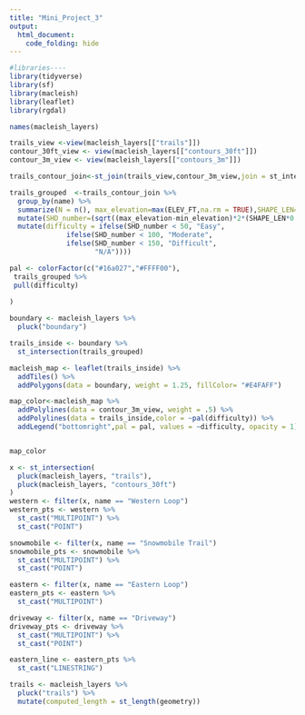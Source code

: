 ```yaml
---
title: "Mini_Project_3"
output: 
  html_document:
    code_folding: hide
---
```


```r
#libraries----
library(tidyverse)
library(sf)
library(macleish)
library(leaflet)
library(rgdal)

```

```r
names(macleish_layers)

trails_view <-view(macleish_layers[["trails"]])
contour_30ft_view <- view(macleish_layers[["contours_30ft"]])
contour_3m_view <- view(macleish_layers[["contours_3m"]])
```

```r
trails_contour_join<-st_join(trails_view,contour_3m_view,join = st_intersects,left=TRUE)
```

```r
trails_grouped  <-trails_contour_join %>%
  group_by(name) %>%
  summarize(N = n(), max_elevation=max(ELEV_FT,na.rm = TRUE),SHAPE_LEN=sum(SHAPE_LEN,na.rm = TRUE),min_elevation=min(ELEV_FT,na.rm = TRUE)) %>% 
  mutate(SHD_number=(sqrt((max_elevation-min_elevation)*2*(SHAPE_LEN*0.000189394))))%>% 
  mutate(difficulty = ifelse(SHD_number < 50, "Easy",
              ifelse(SHD_number < 100, "Moderate", 
              ifelse(SHD_number < 150, "Difficult",
                     "N/A"))))
```


```r
pal <- colorFactor(c("#16a027","#FFFF00"),
 trails_grouped %>%
 pull(difficulty) 
 
)
```


```r

boundary <- macleish_layers %>%
  pluck("boundary")

trails_inside <- boundary %>%
  st_intersection(trails_grouped)

macleish_map <- leaflet(trails_inside) %>%
  addTiles() %>%
  addPolygons(data = boundary, weight = 1.25, fillColor= "#E4FAFF")

map_color<-macleish_map %>%
  addPolylines(data = contour_3m_view, weight = .5) %>% 
  addPolylines(data = trails_inside,color = ~pal(difficulty)) %>%  
  addLegend("bottomright",pal = pal, values = ~difficulty, opacity = 1)


map_color
```

```r
x <- st_intersection(
  pluck(macleish_layers, "trails"), 
  pluck(macleish_layers, "contours_30ft")
)
western <- filter(x, name == "Western Loop")
western_pts <- western %>% 
  st_cast("MULTIPOINT") %>% 
  st_cast("POINT")

snowmobile <- filter(x, name == "Snowmobile Trail")
snowmobile_pts <- snowmobile %>% 
  st_cast("MULTIPOINT") %>% 
  st_cast("POINT")

eastern <- filter(x, name == "Eastern Loop")
eastern_pts <- eastern %>% 
  st_cast("MULTIPOINT")

driveway <- filter(x, name == "Driveway")
driveway_pts <- driveway %>% 
  st_cast("MULTIPOINT") %>% 
  st_cast("POINT")

eastern_line <- eastern_pts %>% 
  st_cast("LINESTRING")

```

```r
trails <- macleish_layers %>%
  pluck("trails") %>%
  mutate(computed_length = st_length(geometry))

```















